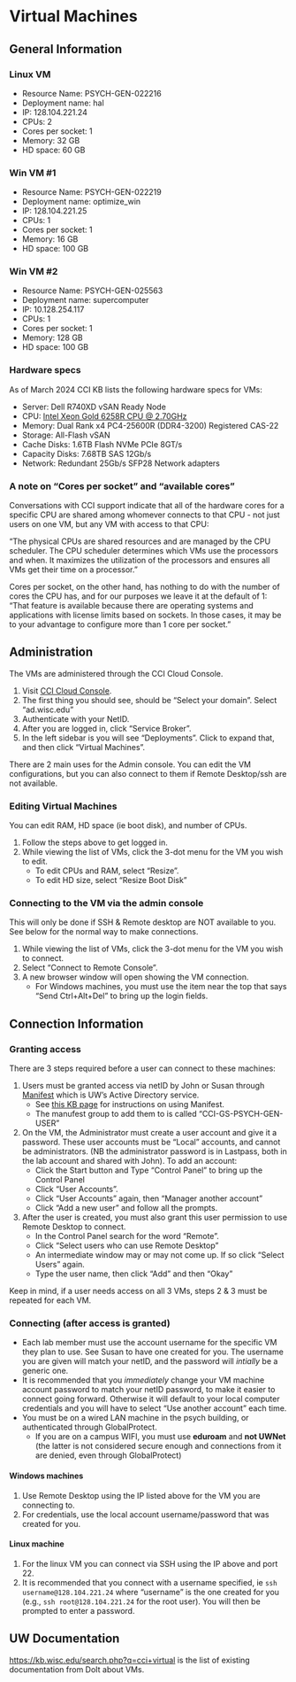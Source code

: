 # Virtual Machines

## General Information

### Linux VM

* Resource Name: PSYCH-GEN-022216
* Deployment name: hal
* IP: 128.104.221.24  
* CPUs: 2
* Cores per socket: 1
* Memory: 32 GB
* HD space: 60 GB


### Win VM #1

* Resource Name: PSYCH-GEN-022219
* Deployment name: optimize_win
* IP: 128.104.221.25  
* CPUs: 1
* Cores per socket: 1
* Memory: 16 GB
* HD space: 100 GB

### Win VM #2

* Resource Name: PSYCH-GEN-025563 
* Deployment name: supercomputer
* IP: 10.128.254.117   
* CPUs: 1
* Cores per socket: 1
* Memory: 128 GB
* HD space: 100 GB

### Hardware specs
As of March 2024 CCI KB lists the following hardware specs for VMs:

* Server: Dell R740XD vSAN Ready Node
* CPU: [Intel Xeon Gold 6258R CPU @ 2.70GHz](https://ark.intel.com/content/www/us/en/ark/products/199350/intel-xeon-gold-6258r-processor-38-5m-cache-2-70-ghz.html)
* Memory: Dual Rank x4 PC4-25600R (DDR4-3200) Registered CAS-22
* Storage: All-Flash vSAN
* Cache Disks: 1.6TB Flash NVMe PCIe 8GT/s
* Capacity Disks: 7.68TB SAS 12Gb/s
* Network: Redundant 25Gb/s SFP28 Network adapters


### A note on "Cores per socket" and "available cores"
Conversations with CCI support indicate that all of the hardware cores for a specific CPU are shared among whomever connects to that CPU - not just users on one VM, but any VM with access to that CPU: 

"The physical CPUs are shared resources and are managed by the CPU scheduler. The CPU scheduler determines which VMs use the processors and when. It maximizes the utilization of the processors and ensures all VMs get their time on a processor."

Cores per socket, on the other hand, has nothing to do with the number of cores the CPU has, and for our purposes we leave it at the default of 1: "That feature is available because there are operating systems and applications with license limits based on sockets. In those cases, it may be to your advantage to configure more than 1 core per socket."

## Administration

The VMs are administered through the CCI Cloud Console.

1. Visit [CCI Cloud Console](https://cci-one-vra-01.cci.wisc.edu/csp/gateway/portal/#/consumer). 
2. The first thing you should see, should be "Select your domain". Select "ad.wisc.edu"
2. Authenticate with your NetID.
3. After you are logged in, click "Service Broker". 
4. In the left sidebar is you will see "Deployments". Click to expand that, and then click "Virtual Machines".


There are 2 main uses for the Admin console. You can edit the VM configurations, but you can also connect to them if Remote Desktop/ssh are not available.

### Editing Virtual Machines

You can edit RAM, HD space (ie boot disk), and number of CPUs.

1. Follow the steps above to get logged in.
2. While viewing the list of VMs, click the 3-dot menu for the VM you wish to edit.
   * To edit CPUs and RAM, select "Resize". 
   * To edit HD size, select "Resize Boot Disk"

### Connecting to the VM via the admin console

This will only be done if SSH & Remote desktop are NOT available to you. See below for the normal way to make connections.

1. While viewing the list of VMs, click the 3-dot menu for the VM you wish to connect.
2. Select "Connect to Remote Console".
3. A new browser window will open showing the VM connection. 
   * For Windows machines, you must use the item near the top that says "Send Ctrl+Alt+Del" to bring up the login fields.


## Connection Information

### Granting access

There are 3 steps required before a user can connect to these machines:

1. Users must be granted access via netID by John or Susan through [Manifest](https://manifest.services.wisc.edu) which is UW's Active Directory service. 
   * See [this KB page](https://kb.wisc.edu/25882) for instructions on using Manifest.
   * The manufest group to add them to is called "CCI-GS-PSYCH-GEN-USER"
2. On the VM, the Administrator must create a user account and give it a password. These user accounts must be "Local" accounts, and cannot be administrators. (NB the administrator password is in Lastpass, both in the lab account and shared with John). To add an account:
   * Click the Start button and Type "Control Panel" to bring up the Control Panel
   * Click "User Accounts".
   * Click "User Accounts" again, then "Manager another account"
   * Click  "Add a new user" and follow all the prompts.
3. After the user is created, you must also grant this user permission to use Remote Desktop to connect. 
   * In the Control Panel search for the word "Remote".
   * Click "Select users who can use Remote Desktop"
   * An intermediate window may or may not come up. If so click "Select Users" again.
   * Type the user name, then click "Add" and then "Okay"
   
Keep in mind, if a user needs access on all 3 VMs, steps 2 & 3 must be repeated for each VM.

### Connecting (after access is granted)

* Each lab member must use the account username for the specific VM they plan to use. See Susan to have one created for you. The username you are given will match your netID, and the password will *intially* be a generic one. 
* It is recommended that you *immediately* change your VM machine account password to match your netID password, to make it easier to connect going forward. Otherwise it will default to your local computer credentials and you will have to select "Use another account" each time.
* You must be on a wired LAN machine in the psych building, or authenticated through GlobalProtect. 
   * If you are on a campus WIFI, you must use **eduroam** and **not UWNet** (the latter is not considered secure enough and connections from it are denied, even through GlobalProtect)
   
#### Windows machines
1. Use Remote Desktop using the IP listed above for the VM you are connecting to.
2. For credentials, use the local account username/password that was created for you.

#### Linux machine
1. For the linux VM you can connect via SSH using the IP above and port 22. 
2. It is recommended that you connect with a username specified, ie `ssh username@128.104.221.24` where "username" is the one created for you (e.g., `ssh root@128.104.221.24` for the root user). You will then be prompted to enter a password.

## UW Documentation

<https://kb.wisc.edu/search.php?q=cci+virtual> is the list of existing documentation from DoIt about VMs.

